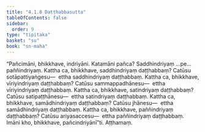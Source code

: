 ```yaml
---
title: "4.1.8 Daṭṭhabbasutta"
tableOfContents: false
sidebar:
  order: 9
type: "tipitaka"
basket: "su"
book: "sn-maha"
---
```



<DynamicBreadcrumb />

<Division number="478" book="sn-maha" bookNo="14" page="172">

<Paragraph number="1016" book="sn-maha">
“Pañcimāni, bhikkhave, indriyāni. Katamāni pañca? Saddhindriyaṃ …pe…  paññindriyaṃ. Kattha ca, bhikkhave, saddhindriyaṃ daṭṭhabbaṃ? Catūsu sotāpattiyaṅgesu—  ettha saddhindriyaṃ daṭṭhabbaṃ. Kattha ca, bhikkhave, vīriyindriyaṃ daṭṭhabbaṃ? Catūsu sammappadhānesu—  ettha vīriyindriyaṃ daṭṭhabbaṃ. Kattha ca, bhikkhave, satindriyaṃ daṭṭhabbaṃ? Catūsu satipaṭṭhānesu—  ettha satindriyaṃ daṭṭhabbaṃ. Kattha ca, bhikkhave, samādhindriyaṃ daṭṭhabbaṃ? Catūsu jhānesu—  ettha samādhindriyaṃ daṭṭhabbaṃ. Kattha ca, bhikkhave, paññindriyaṃ daṭṭhabbaṃ? Catūsu ariyasaccesu—  ettha paññindriyaṃ daṭṭhabbaṃ. Imāni kho, bhikkhave, pañcindriyānī”ti.

</Paragraph>
</Division>

<Paragraph number="1017" type="center" book="sn-maha">
Aṭṭhamaṃ.
</Paragraph>